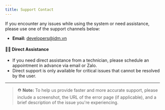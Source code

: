 ```yaml
---
title: Support Contact
---
```


If you encounter any issues while using the system or need assistance, please use one of the support channels below:

- **Email:** [developers@idm.vn](mailto:developers@idm.vn)

#### 🧑‍💻 Direct Assistance

- If you need direct assistance from a technician, please schedule an appointment in advance via email or Zalo.
- Direct support is only available for critical issues that cannot be resolved by the user.

---

> ⛑️ **Note:** To help us provide faster and more accurate support, please include a screenshot, the URL of the error page (if applicable), and a brief description of the issue you're experiencing.
